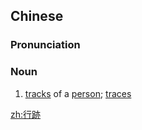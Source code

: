 ==Chinese==
{{zh-forms|s=行迹}}

===Pronunciation===
{{zh-pron
|m=xíng跡
|c=hang4 zik1
|mn=kh:kiâⁿ-jiah/qz:hêng-chiak/tp:kiâⁿ-liah/xm,zz:hêng-chek
|cat=n
}}

===Noun===
{{zh-noun}}

# [[track]]s of a [[person]]; [[trace]]s

[[zh:行跡]]